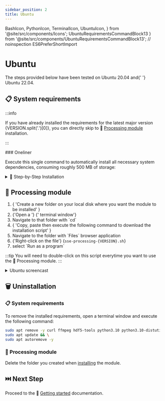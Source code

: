 ```yaml
---
sidebar_position: 2
title: Ubuntu
---
```



  BashIcon,
  PythonIcon,
  TerminalIcon,
  UbuntuIcon,
} from '@site/src/components/Icons';
  UbuntuRequirementsCommandBlock13
} from '@site/src/components/UbuntuRequirementsCommandBlock13';
// noinspection ES6PreferShortImport

# <UbuntuIcon /> Ubuntu

<Fragment>
  The steps provided below have been tested on <UbuntuIcon /> Ubuntu 20.04 and{' '}
  <UbuntuIcon /> Ubuntu 22.04.
</Fragment>

## 📋 System requirements

<Fragment>

:::info

If you have already installed the requirements for the
latest major version {VERSION.split('.')[0]}, you
can directly skip to 🧮 [Processing module](#-processing-module) installation.

:::

</Fragment>

<Fragment>
  ### <BashIcon /> Oneliner <SizeInfo size="~500 MB" />
</Fragment>

Execute this single command to automatically install all necessary system
dependencies, consuming roughly 500 MB of storage:

<UbuntuRequirementsCommandBlock13 version={VERSION} />

<details>
  <summary>
    👣 Step-by-Step Installation
  </summary>

  <Fragment>
    #### <UbuntuIcon /> System Update & Essential Dependencies

    This section ensures your system is updated and equipped with useful
    dependencies:

    <Dependencies
      noPython
      noNode
      noPnpm
      hdfTools
    />

    ```bash
    sudo apt update && \
    sudo apt upgrade -y && \
    sudo apt install -y gcc curl ffmpeg hdf5-tools
    ```

    #### <PythonIcon /> Python

    Install <PythonIcon /> Python and related components:

    ```bash
    sudo apt update && \
    sudo apt install -y software-properties-common && \
    sudo add-apt-repository -y ppa:deadsnakes/ppa && \
    sudo apt install -y python3.10 python3.10-distutils python3.10-dev
    python3-pip
    python3.10-venv && \
    curl -sS https://bootstrap.pypa.io/get-pip.py | python3.10
    ```

  </Fragment>
</details>

## 🧮 Processing module

<ol>
  <li>
    {
      'Create a new folder on your local disk where you want the module to be installed'
    }
  </li>
  <li>
    {'Open a '}
    <TerminalIcon />
    {' terminal window'}
  </li>
  <li>Navigate to that folder with `cd`</li>
  <li>
    {
      'Copy, paste then execute the following command to download the installation script'
    }
    <VenvScriptLinux version={VERSION} />
  </li>
  <li>Navigate to the folder with `Files` browser application</li>
  <li>
    {'Right-click on the file'}
    {<code>sse-processing-{VERSION}.sh</code>}
  </li>
  <li>select `Run as a program`</li>
</ol>

:::tip
You will need to double-click on this script everytime you want to use the 🧮 Processing module.
:::

<details>
  <summary>
    <UbuntuIcon /> Ubuntu screencast
  </summary>
  <ReactPlayer
    controls
    loop
    url="/sse-13/install-processing-ubuntu.mp4"
  />
</details>

## 🗑️ Uninstallation

### 📋 System requirements

<Fragment>
  To remove the installed requirements, open a <TerminalIcon /> terminal window
  and execute the following command:
</Fragment>

```bash
sudo apt remove -y curl ffmpeg hdf5-tools python3.10 python3.10-distutils python3.10-dev python3-pip python3.10-venv && \
sudo apt update && \
sudo apt autoremove -y
```

### 🧮 Processing module

Delete the folder you created when [installing](#-processing-module) the module.

## ⏭️ Next Step

Proceed to the 🏃 [Getting started](../../getting-started/) documentation.
